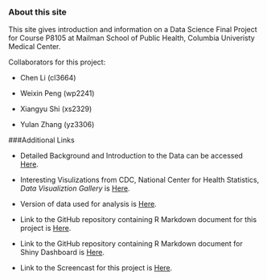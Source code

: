 ### About this site

This site gives introduction and information on a Data Science Final Project for Course P8105 at Mailman School of Public Health, Columbia Univeristy Medical Center.\

Collaborators for this project:

* Chen Li (cl3664)

* Weixin Peng (wp2241)

* Xiangyu Shi (xs2329)

* Yulan Zhang (yz3306)


\newline


###Additional Links

* Detailed Background and Introduction to the Data can be accessed [Here](https://catalog.data.gov/dataset/nchs-potentially-excess-deaths-from-the-five-leading-causes-of-death).

* Interesting Visulizations from CDC, National Center for Health Statistics, *Data Visualiztion Gallery* is [Here](https://www.cdc.gov/nchs/data-visualization/potentially-excess-deaths/).

* Version of data used for analysis is [Here](https://data.cdc.gov/api/views/vdpk-qzpr/rows.csv?accessType=DOWNLOAD).



* Link to the GitHub repository containing R Markdown document for this project is [Here](https://github.com/Fionalav/p8105_final_project).


* Link to the GitHub repository containing R Markdown document for Shiny Dashboard is [Here](https://github.com/Fionalav/final_project_shiny).



* Link to the Screencast for this project is [Here](https://youtu.be/PFeqly0tHfk).
